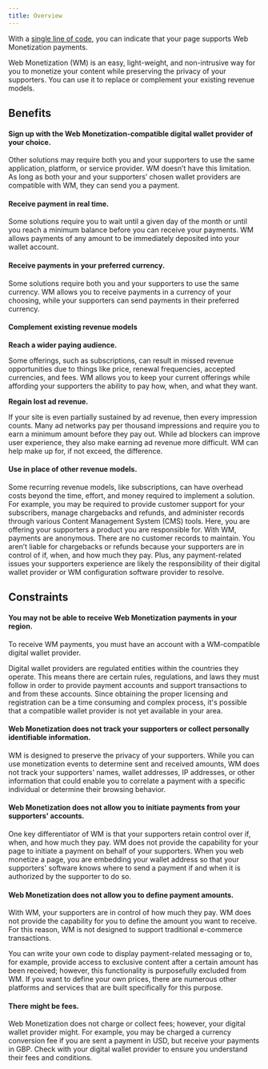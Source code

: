```yaml
---
title: Overview
---
```


With a [single line of code](/docs/implement/quick-start-guide), you can indicate that your page supports Web Monetization payments. 

Web Monetization (WM) is an easy, light-weight, and non-intrusive way for you to monetize your content while preserving the privacy of your supporters. You can use it to replace or complement your existing revenue models.

## Benefits

#### Sign up with the Web Monetization-compatible digital wallet provider of your choice.

Other solutions may require both you and your supporters to use the same application, platform, or service provider. WM doesn’t have this limitation. As long as both your and your supporters’ chosen wallet providers are compatible with WM, they can send you a payment.

#### Receive payment in real time.

Some solutions require you to wait until a given day of the month or until you reach a minimum balance before you can receive your payments. WM allows payments of any amount to be immediately deposited into your wallet account.

#### Receive payments in your preferred currency.

Some solutions require both you and your supporters to use the same currency. WM allows you to receive payments in a currency of your choosing, while your supporters can send payments in their preferred currency.

#### Complement existing revenue models 

**Reach a wider paying audience.**

Some offerings, such as subscriptions, can result in missed revenue opportunities due to things like price, renewal frequencies, accepted currencies, and fees. WM allows you to keep your current offerings while affording your supporters the ability to pay how, when, and what they want.

**Regain lost ad revenue.**

If your site is even partially sustained by ad revenue, then every impression counts. Many ad networks pay per thousand impressions and require you to earn a minimum amount before they pay out. While ad blockers can improve user experience, they also make earning ad revenue more difficult. WM can help make up for, if not exceed, the difference.

#### Use in place of other revenue models.

Some recurring revenue models, like subscriptions, can have overhead costs beyond the time, effort, and money required to implement a solution. For example, you may be required to provide customer support for your subscribers, manage chargebacks and refunds, and administer records through various Content Management System (CMS) tools. Here, you are offering your supporters a product you are responsible for. With WM, payments are anonymous. There are no customer records to maintain. You aren’t liable for chargebacks or refunds because your supporters are in control of if, when, and how much they pay. Plus, any payment-related issues your supporters experience are likely the responsibility of their digital wallet provider or WM configuration software provider to resolve.

## Constraints

#### You may not be able to receive Web Monetization payments in your region.

To receive WM payments, you must have an account with a WM-compatible digital wallet provider. 

Digital wallet providers are regulated entities within the countries they operate. This means there are certain rules, regulations, and laws they must follow in order to provide payment accounts and support transactions to and from these accounts. Since obtaining the proper licensing and registration can be a time consuming and complex process, it's possible that a compatible wallet provider is not yet available in your area.

#### Web Monetization does not track your supporters or collect personally identifiable information. 

WM is designed to preserve the privacy of your supporters. While you can use monetization events to determine sent and received amounts, WM does not track your supporters' names, wallet addresses, IP addresses, or other information that could enable you to correlate a payment with a specific individual or determine their browsing behavior.

#### Web Monetization does not allow you to initiate payments from your supporters' accounts. 

One key differentiator of WM is that your supporters retain control over if, when, and how much they pay. WM does not provide the capability for your page to initiate a payment on behalf of your supporters. When you web monetize a page, you are embedding your wallet address so that your supporters' software knows where to send a payment if and when it is authorized by the supporter to do so.

#### Web Monetization does not allow you to define payment amounts.

With WM, your supporters are in control of how much they pay. WM does not provide the capability for you to define the amount you want to receive. For this reason, WM is not designed to support traditional e-commerce transactions. 

You can write your own code to display payment-related messaging or to, for example, provide access to exclusive content after a certain amount has been received; however, this functionality is purposefully excluded from WM. If you want to define your own prices, there are numerous other platforms and services that are built specifically for this purpose. 

#### There might be fees.

Web Monetization does not charge or collect fees; however, your digital wallet provider might. For example, you may be charged a currency conversion fee if you are sent a payment in USD, but receive your payments in GBP. Check with your digital wallet provider to ensure you understand their fees and conditions. 